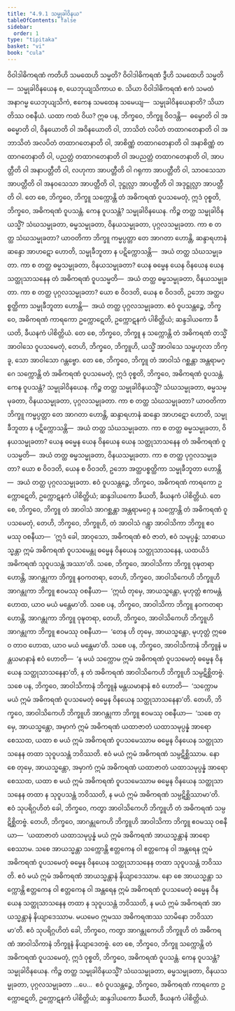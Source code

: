 ```yaml
---
title: "4.9.1 သမ္မုခါဝိနယ"
tableOfContents: false
sidebar:
  order: 1
type: "tipitaka"
basket: "vi"
book: "cula"
---
```



<DynamicBreadcrumb />

<Division number="228" book="cula">

<Paragraph number="936" book="cula">
ဝိဝါဒါဓိကရဏံ ကတိဟိ သမထေဟိ သမ္မတိ? ဝိဝါဒါဓိကရဏံ ဒွီဟိ သမထေဟိ သမ္မတိ—  သမ္မုခါဝိနယေန စ, ယေဘုယျသိကာယ စ. သိယာ ဝိဝါဒါဓိကရဏံ ဧကံ သမထံ အနာဂမ္မ ယေဘုယျသိကံ, ဧကေန သမထေန သမေယျ—  သမ္မုခါဝိနယေနာတိ? သိယာတိဿ ဝစနီယံ. ယထာ ကထံ ဝိယ? ဣဓ ပန, ဘိက္ခဝေ, ဘိက္ခူ ဝိဝဒန္တိ—  ဓမ္မောတိ ဝါ အဓမ္မောတိ ဝါ, ဝိနယောတိ ဝါ အဝိနယောတိ ဝါ, ဘာသိတံ လပိတံ တထာဂတေနာတိ ဝါ အဘာသိတံ အလပိတံ တထာဂတေနာတိ ဝါ, အာစိဏ္ဏံ တထာဂတေနာတိ ဝါ အနာစိဏ္ဏံ တထာဂတေနာတိ ဝါ, ပညတ္တံ တထာဂတေနာတိ ဝါ အပညတ္တံ တထာဂတေနာတိ ဝါ, အာပတ္တီတိ ဝါ အနာပတ္တီတိ ဝါ, လဟုကာ အာပတ္တီတိ ဝါ ဂရုကာ အာပတ္တီတိ ဝါ, သာဝသေသာ အာပတ္တီတိ ဝါ အနဝသေသာ အာပတ္တီတိ ဝါ, ဒုဋ္ဌုလ္လာ အာပတ္တီတိ ဝါ အဒုဋ္ဌုလ္လာ အာပတ္တီတိ ဝါ.
</Paragraph>

<Paragraph number="937" book="cula">
တေ စေ, ဘိက္ခဝေ, ဘိက္ခူ သက္ကောန္တိ တံ အဓိကရဏံ ဝူပသမေတုံ, ဣဒံ ဝုစ္စတိ, ဘိက္ခဝေ, အဓိကရဏံ ဝူပသန္တံ. ကေန ဝူပသန္တံ? သမ္မုခါဝိနယေန. ကိဉ္စ တတ္ထ သမ္မုခါဝိနယသ္မိံ? သံဃသမ္မုခတာ, ဓမ္မသမ္မုခတာ, ဝိနယသမ္မုခတာ, ပုဂ္ဂလသမ္မုခတာ. ကာ စ တတ္ထ သံဃသမ္မုခတာ? ယာဝတိကာ ဘိက္ခူ ကမ္မပ္ပတ္တာ တေ အာဂတာ ဟောန္တိ, ဆန္ဒာရဟာနံ ဆန္ဒော အာဟဋော ဟောတိ, သမ္မုခီဘူတာ န ပဋိက္ကောသန္တိ—  အယံ တတ္ထ သံဃသမ္မုခတာ. ကာ စ တတ္ထ ဓမ္မသမ္မုခတာ, ဝိနယသမ္မုခတာ? ယေန ဓမ္မေန ယေန ဝိနယေန ယေန သတ္ထုသာသနေန တံ အဓိကရဏံ ဝူပသမ္မတိ—  အယံ တတ္ထ ဓမ္မသမ္မုခတာ, ဝိနယသမ္မုခတာ. ကာ စ တတ္ထ ပုဂ္ဂလသမ္မုခတာ? ယော စ ဝိဝဒတိ, ယေန စ ဝိဝဒတိ, ဥဘော အတ္ထပစ္စတ္ထိကာ သမ္မုခီဘူတာ ဟောန္တိ—  အယံ တတ္ထ ပုဂ္ဂလသမ္မုခတာ. ဧဝံ ဝူပသန္တဉ္စေ, ဘိက္ခဝေ, အဓိကရဏံ ကာရကော ဥက္ကောဋေတိ, ဥက္ကောဋနကံ ပါစိတ္တိယံ; ဆန္ဒဒါယကော ခီယတိ, ခီယနကံ ပါစိတ္တိယံ.
</Paragraph>

</Division>
<Division number="229" book="cula">

<Paragraph number="938" book="cula">
တေ စေ, ဘိက္ခဝေ, ဘိက္ခူ န သက္ကောန္တိ တံ အဓိကရဏံ တသ္မိံ အာဝါသေ ဝူပသမေတုံ, တေဟိ, ဘိက္ခဝေ, ဘိက္ခူဟိ, ယသ္မိံ အာဝါသေ သမ္ဗဟုလာ ဘိက္ခူ, သော အာဝါသော ဂန္တဗ္ဗော. တေ စေ, ဘိက္ခဝေ, ဘိက္ခူ တံ အာဝါသံ ဂစ္ဆန္တာ အန္တရာမဂ္ဂေ သက္ကောန္တိ တံ အဓိကရဏံ ဝူပသမေတုံ, ဣဒံ ဝုစ္စတိ, ဘိက္ခဝေ, အဓိကရဏံ ဝူပသန္တံ. ကေန ဝူပသန္တံ? သမ္မုခါဝိနယေန. ကိဉ္စ တတ္ထ သမ္မုခါဝိနယသ္မိံ? သံဃသမ္မုခတာ, ဓမ္မသမ္မုခတာ, ဝိနယသမ္မုခတာ, ပုဂ္ဂလသမ္မုခတာ. ကာ စ တတ္ထ သံဃသမ္မုခတာ? ယာဝတိကာ ဘိက္ခူ ကမ္မပ္ပတ္တာ တေ အာဂတာ ဟောန္တိ, ဆန္ဒာရဟာနံ ဆန္ဒော အာဟဋော ဟောတိ, သမ္မုခီဘူတာ န ပဋိက္ကောသန္တိ—  အယံ တတ္ထ သံဃသမ္မုခတာ. ကာ စ တတ္ထ ဓမ္မသမ္မုခတာ, ဝိနယသမ္မုခတာ? ယေန ဓမ္မေန ယေန ဝိနယေန ယေန သတ္ထုသာသနေန တံ အဓိကရဏံ ဝူပသမ္မတိ—  အယံ တတ္ထ ဓမ္မသမ္မုခတာ, ဝိနယသမ္မုခတာ. ကာ စ တတ္ထ ပုဂ္ဂလသမ္မုခတာ? ယော စ ဝိဝဒတိ, ယေန စ ဝိဝဒတိ, ဥဘော အတ္ထပစ္စတ္ထိကာ သမ္မုခီဘူတာ ဟောန္တိ—  အယံ တတ္ထ ပုဂ္ဂလသမ္မုခတာ. ဧဝံ ဝူပသန္တဉ္စေ, ဘိက္ခဝေ, အဓိကရဏံ ကာရကော ဥက္ကောဋေတိ, ဥက္ကောဋနကံ ပါစိတ္တိယံ; ဆန္ဒဒါယကော ခီယတိ, ခီယနကံ ပါစိတ္တိယံ.
</Paragraph>

</Division>
<Division number="230" book="cula">

<Paragraph number="939" book="cula">
တေ စေ, ဘိက္ခဝေ, ဘိက္ခူ တံ အာဝါသံ အာဂစ္ဆန္တာ အန္တရာမဂ္ဂေ န သက္ကောန္တိ တံ အဓိကရဏံ ဝူပသမေတုံ, တေဟိ, ဘိက္ခဝေ, ဘိက္ခူဟိ, တံ အာဝါသံ ဂန္တွာ အာဝါသိကာ ဘိက္ခူ ဧဝမဿု ဝစနီယာ—  ‘ဣဒံ ခေါ, အာဝုသော, အဓိကရဏံ ဧဝံ ဇာတံ, ဧဝံ သမုပ္ပန္နံ; သာဓာယသ္မန္တာ ဣမံ အဓိကရဏံ ဝူပသမေန္တု ဓမ္မေန ဝိနယေန သတ္ထုသာသနေန, ယထယိဒံ အဓိကရဏံ သုဝူပသန္တံ အဿာ’တိ.
</Paragraph>

<Paragraph number="940" book="cula">
သစေ, ဘိက္ခဝေ, အာဝါသိကာ ဘိက္ခူ ဝုဍ္ဎတရာ ဟောန္တိ, အာဂန္တုကာ ဘိက္ခူ နဝကတရာ, တေဟိ, ဘိက္ခဝေ, အာဝါသိကေဟိ ဘိက္ခူဟိ အာဂန္တုကာ ဘိက္ခူ ဧဝမဿု ဝစနီယာ—  ‘ဣင်္ဃ တုမှေ, အာယသ္မန္တော, မုဟုတ္တံ ဧကမန္တံ ဟောထ, ယာဝ မယံ မန္တေမာ’တိ. သစေ ပန, ဘိက္ခဝေ, အာဝါသိကာ ဘိက္ခူ နဝကတရာ ဟောန္တိ, အာဂန္တုကာ ဘိက္ခူ ဝုဍ္ဎတရာ, တေဟိ, ဘိက္ခဝေ, အာဝါသိကေဟိ ဘိက္ခူဟိ အာဂန္တုကာ ဘိက္ခူ ဧဝမဿု ဝစနီယာ—  ‘တေန ဟိ တုမှေ, အာယသ္မန္တော, မုဟုတ္တံ ဣဓေဝ တာဝ ဟောထ, ယာဝ မယံ မန္တေမာ’တိ.
</Paragraph>

<Paragraph number="941" book="cula">
သစေ ပန, ဘိက္ခဝေ, အာဝါသိကာနံ ဘိက္ခူနံ မန္တယမာနာနံ ဧဝံ ဟောတိ—  ‘န မယံ သက္ကောမ ဣမံ အဓိကရဏံ ဝူပသမေတုံ ဓမ္မေန ဝိနယေန သတ္ထုသာသနေနာ’တိ, န တံ အဓိကရဏံ အာဝါသိကေဟိ ဘိက္ခူဟိ သမ္ပဋိစ္ဆိတဗ္ဗံ. သစေ ပန, ဘိက္ခဝေ, အာဝါသိကာနံ ဘိက္ခူနံ မန္တယမာနာနံ ဧဝံ ဟောတိ—  ‘သက္ကောမ မယံ ဣမံ အဓိကရဏံ ဝူပသမေတုံ ဓမ္မေန ဝိနယေန သတ္ထုသာသနေနာ’တိ. တေဟိ, ဘိက္ခဝေ, အာဝါသိကေဟိ ဘိက္ခူဟိ အာဂန္တုကာ ဘိက္ခူ ဧဝမဿု ဝစနီယာ—  ‘သစေ တုမှေ, အာယသ္မန္တော, အမှာကံ ဣမံ အဓိကရဏံ ယထာဇာတံ ယထာသမုပ္ပန္နံ အာရောစေဿထ, ယထာ စ မယံ ဣမံ အဓိကရဏံ ဝူပသမေဿာမ ဓမ္မေန ဝိနယေန သတ္ထုသာသနေန တထာ သုဝူပသန္တံ ဘဝိဿတိ. ဧဝံ မယံ ဣမံ အဓိကရဏံ သမ္ပဋိစ္ဆိဿာမ. နော စေ တုမှေ, အာယသ္မန္တော, အမှာကံ ဣမံ အဓိကရဏံ ယထာဇာတံ ယထာသမုပ္ပန္နံ အာရောစေဿထ, ယထာ စ မယံ ဣမံ အဓိကရဏံ ဝူပသမေဿာမ ဓမ္မေန ဝိနယေန သတ္ထုသာသနေန တထာ န သုဝူပသန္တံ ဘဝိဿတိ, န မယံ ဣမံ အဓိကရဏံ သမ္ပဋိစ္ဆိဿာမာ’တိ. ဧဝံ သုပရိဂ္ဂဟိတံ ခေါ, ဘိက္ခဝေ, ကတွာ အာဝါသိကေဟိ ဘိက္ခူဟိ တံ အဓိကရဏံ သမ္ပဋိစ္ဆိတဗ္ဗံ.
</Paragraph>

<Paragraph number="942" book="cula">
တေဟိ, ဘိက္ခဝေ, အာဂန္တုကေဟိ ဘိက္ခူဟိ အာဝါသိကာ ဘိက္ခူ ဧဝမဿု ဝစနီယာ—  ‘ယထာဇာတံ ယထာသမုပ္ပန္နံ မယံ ဣမံ အဓိကရဏံ အာယသ္မန္တာနံ အာရောစေဿာမ. သစေ အာယသ္မန္တာ သက္ကောန္တိ ဧတ္တကေန ဝါ ဧတ္တကေန ဝါ အန္တရေန ဣမံ အဓိကရဏံ ဝူပသမေတုံ ဓမ္မေန ဝိနယေန သတ္ထုသာသနေန တထာ သုဝူပသန္တံ ဘဝိဿတိ. ဧဝံ မယံ ဣမံ အဓိကရဏံ အာယသ္မန္တာနံ နိယျာဒေဿာမ. နော စေ အာယသ္မန္တာ သက္ကောန္တိ ဧတ္တကေန ဝါ ဧတ္တကေန ဝါ အန္တရေန ဣမံ အဓိကရဏံ ဝူပသမေတုံ ဓမ္မေန ဝိနယေန သတ္ထုသာသနေန တထာ န သုဝူပသန္တံ ဘဝိဿတိ, န မယံ ဣမံ အဓိကရဏံ အာယသ္မန္တာနံ နိယျာဒေဿာမ. မယမေဝ ဣမဿ အဓိကရဏဿ သာမိနော ဘဝိဿာမာ’တိ. ဧဝံ သုပရိဂ္ဂဟိတံ ခေါ, ဘိက္ခဝေ, ကတွာ အာဂန္တုကေဟိ ဘိက္ခူဟိ တံ အဓိကရဏံ အာဝါသိကာနံ ဘိက္ခူနံ နိယျာဒေတဗ္ဗံ.
</Paragraph>

<Paragraph number="943" book="cula">
တေ စေ, ဘိက္ခဝေ, ဘိက္ခူ သက္ကောန္တိ တံ အဓိကရဏံ ဝူပသမေတုံ, ဣဒံ ဝုစ္စတိ, ဘိက္ခဝေ, အဓိကရဏံ ဝူပသန္တံ. ကေန ဝူပသန္တံ? သမ္မုခါဝိနယေန. ကိဉ္စ တတ္ထ သမ္မုခါဝိနယသ္မိံ? သံဃသမ္မုခတာ, ဓမ္မသမ္မုခတာ, ဝိနယသမ္မုခတာ, ပုဂ္ဂလသမ္မုခတာ …ပေ…  ဧဝံ ဝူပသန္တဉ္စေ, ဘိက္ခဝေ, အဓိကရဏံ ကာရကော ဥက္ကောဋေတိ, ဥက္ကောဋနကံ ပါစိတ္တိယံ; ဆန္ဒဒါယကော ခီယတိ, ခီယနကံ ပါစိတ္တိယံ.
</Paragraph>
</Division>